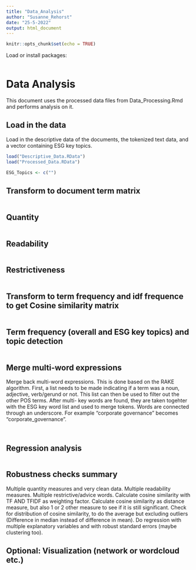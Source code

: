 ```yaml
---
title: "Data_Analysis"
author: "Susanne_Rehorst"
date: "25-5-2022"
output: html_document
---
```


```r
knitr::opts_chunk$set(echo = TRUE)
```

Load or install packages:
```r

```

# Data Analysis
This document uses the processed data files from Data_Processing.Rmd and performs analysis on it. 

## Load in the data
Load in the descriptive data of the documents, the tokenized text data, and a vector containing ESG key topics. 
```r
load("Descriptive_Data.RData")
load("Processed_Data.RData")

ESG_Topics <- c("")
```

## Transform to document term matrix
```r

```

## Quantity
```r

```

## Readability
```r

```

## Restrictiveness
```r

```

## Transform to term frequency and idf frequence to get Cosine similarity matrix
```r

```

## Term frequency (overall and ESG key topics) and topic detection
```r

```

## Merge multi-word expressions
Merge back multi-word expressions. This is done based on the RAKE algorithm. First, a list needs to be made indicating if a term was a noun, adjective, verb/gerund or not. This list can then be used to filter out the other POS terms. After multi- key words are found, they are taken togehter with the ESG key word list and used to merge tokens. Words are connected through an underscore. For example "corporate governance" becomes "corporate_governance".
```r

```


```r

```

## Regression analysis
```r

```

## Robustness checks summary
Multiple quantity measures and very clean data. Multiple readability measures. Multiple restrictive/advice words. Calculate cosine similarity with TF AND TFIDF as weighting factor. Calculate cosine similarity as distance measure, but also 1 or 2 other measure to see if it is still significant. Check for distribution of cosine similarity, to do the average but excluding outliers (Difference in median instead of difference in mean). Do regression with multiple explanatory variables and with robust standard errors (maybe clustering too). 

## Optional: Visualization (network or wordcloud etc.)
```r

```


